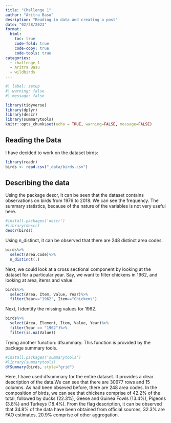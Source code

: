 ```yaml
---
title: "Challenge 1"
author: "Aritra Basu"
desription: "Reading in data and creating a post"
date: "02/28/2023"
format:
  html:
    toc: true
    code-fold: true
    code-copy: true
    code-tools: true
categories:
  - challenge_1
  - Aritra Basu
  - wildbirds
---
```


```r
#| label: setup
#| warning: false
#| message: false

library(tidyverse)
library(dplyr)
library(descr)
library(summarytools)
knitr::opts_chunk$set(echo = TRUE, warning=FALSE, message=FALSE)
```


## Reading the Data
I have decided to work on the dataset birds:
```r
library(readr)
birds <- read.csv("_data/birds.csv")

```

## Describing the data
Using the package descr, it can be seen that the dataset contains observations on birds from 1976 to 2018. We can see the frequency. The summary statistics, because of the nature of the variables is not very useful here.

```r
#install.packages('descr')
#library(descr)
descr(birds)
```

Using n_distinct, it can be observed that there are 248 distinct area codes.
```r
birds%>%
  select(Area.Code)%>%
  n_distinct(.)

```

Next, we could look at a cross sectional component by looking at the dataset for a particular year. Say, we want to filter chickens in 1962, and looking at area, items and value.
```r
birds%>%
  select(Area, Item, Value, Year)%>%
  filter(Year=="1962", Item=="Chickens")
```
Next, I identify the missing values for 1962.
```r
birds%>%
  select(Area, Element, Item, Value, Year)%>%
  filter(Year == "1962")%>%
  filter(is.na(Value))
```
Trying another function: dfsummary. This function is provided by the package summary tools. 
```r
#install.packages('summarytools')
#library(summarytools)
dfSummary(birds, style="grid")
```
Here, I have used dfsummary for the entire dataset. It provides a clear description of the data.We can see that there are 30977 rows and 15 columns. As had been obseved before, there are 248 area codes. In the composition of birds, we can see that chickens comprise of 42.2% of the total, followed by ducks (22.3%), Geese and Guinea Fowls (13.4%), Pigeons (3.8%) and Turkeys (18.4%). From the flag description, it can be observed that 34.8% of the data have been obtained from official sources, 32.3% are FAO estimates, 20.9% comprise of other aggregation.